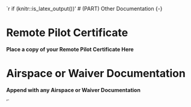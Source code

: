 `r if (knitr::is_latex_output())'
# (PART) Other Documentation {-}

# Remote Pilot Certificate

**Place a copy of your Remote Pilot Certificate Here **

# Airspace or Waiver Documentation

**Append with any Airspace or Waiver Documentation**

'`